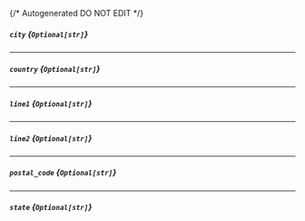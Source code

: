 {/* Autogenerated DO NOT EDIT  */}
##### `city` *{`Optional[str]`}*

---
##### `country` *{`Optional[str]`}*

---
##### `line1` *{`Optional[str]`}*

---
##### `line2` *{`Optional[str]`}*

---
##### `postal_code` *{`Optional[str]`}*

---
##### `state` *{`Optional[str]`}*


